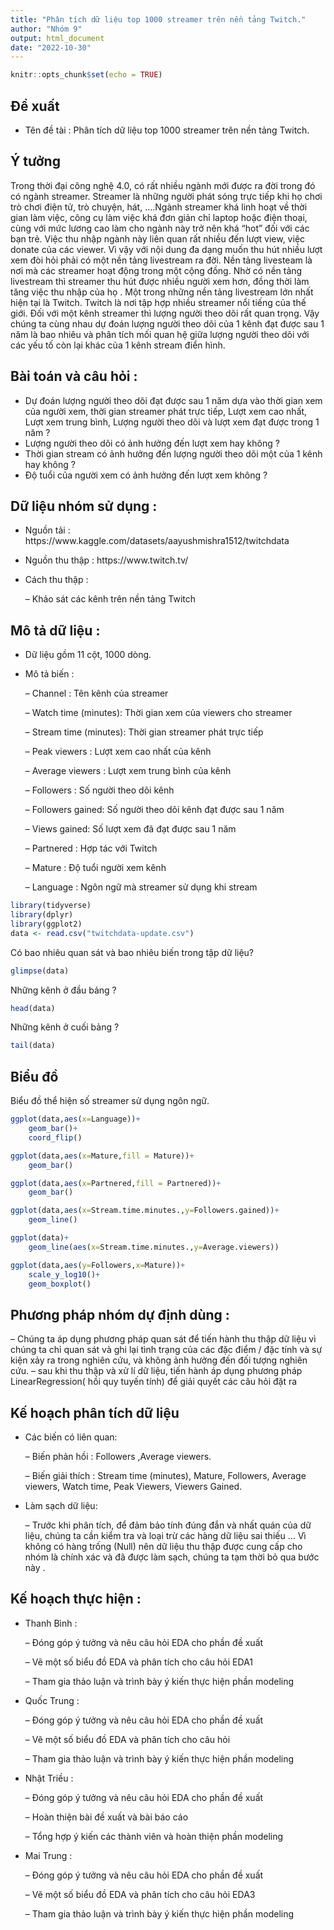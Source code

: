 ---
title: "Phân tích dữ liệu top 1000 streamer trên nền tảng Twitch."
author: "Nhóm 9"
output: html_document
date: "2022-10-30"
---

```{r setup, include=FALSE}
knitr::opts_chunk$set(echo = TRUE)
```

## Đề xuất

- Tên đề tài : Phân tích dữ liệu top 1000 streamer trên nền tảng Twitch.

## Ý tưởng
Trong thời đại công nghệ 4.0, có rất nhiều ngành mới được ra đời trong đó có ngành streamer. Streamer là những người phát sóng trực tiếp khi họ chơi trò chơi điện tử, trò chuyện, hát, ….Ngành streamer khá linh hoạt về thời gian làm việc, công cụ làm việc khá đơn giản chỉ laptop hoặc điện thoại, cùng với mức lương cao làm cho ngành này trở nên khá “hot” đối với các bạn trẻ. Việc thu nhập ngành này liên quan rất nhiều đến lượt view, việc donate của các viewer. Vì vậy với nội dung đa dạng muốn thu hút nhiều lượt xem đòi hỏi phải có một nền tảng livestream ra đời. Nền tảng livesteam là nơi mà các streamer hoạt động trong một cộng đồng. Nhờ có nền tảng livestream thì streamer thu hút được nhiều người xem hơn, đồng thời làm tăng việc thu nhập của họ . Một trong những nền tảng livestream lớn nhất hiện tại là Twitch. Twitch là nơi tập hợp nhiều streamer nổi tiếng của thế giới. Đối với một kênh streamer thì lượng người theo dõi rất quan trọng. Vậy chúng ta cùng nhau dự đoán lượng người theo dõi của 1 kênh đạt được sau 1 năm là bao nhiêu và phân tích mối quan hệ giữa lượng người theo dõi với các yếu tố còn lại khác của 1 kênh stream điển hình.

## Bài toán và câu hỏi :
- Dự đoán lượng người theo dõi đạt được sau 1 năm dựa vào thời gian xem của người xem, thời gian streamer phát trực tiếp, Lượt xem cao nhất, Lượt xem trung bình, Lượng người theo dõi và lượt xem đạt được trong 1 năm ?
- Lượng người theo dõi có ảnh hưởng đến lượt xem hay không ?
- Thời gian stream có ảnh hưởng đến lượng người theo dõi một của 1 kênh hay không ?
- Độ tuổi của người xem có ảnh hưởng đến lượt xem không ?

## Dữ liệu nhóm sử dụng :
- Nguồn tải : 
  https://www.kaggle.com/datasets/aayushmishra1512/twitchdata
- Nguồn thu thập :
  https://www.twitch.tv/
- Cách thu thập :

  -- Khảo sát các kênh trên nền tảng Twitch

## Mô tả dữ liệu :

- Dữ liệu gồm 11 cột, 1000 dòng.
- Mô tả biến :

  -- Channel : Tên kênh của streamer
  
  -- Watch time (minutes): Thời gian xem của viewers cho streamer
  
  -- Stream time (minutes): Thời gian streamer phát trực tiếp
  
  -- Peak viewers : Lượt xem cao nhất của kênh
  
  -- Average viewers : Lượt xem trung bình của kênh
  
  -- Followers : Số người theo dõi kênh 
  
  -- Followers gained: Số người theo dõi kênh đạt được sau 1 năm
  
  -- Views gained: Số lượt xem đã đạt được sau 1 năm
  
  -- Partnered : Hợp tác với Twitch
  
  -- Mature : Độ tuổi người xem kênh
  
  -- Language : Ngôn ngữ mà streamer sử dụng khi stream

```{r echo=FALSE, message=FALSE}
library(tidyverse)
library(dplyr)
library(ggplot2)
data <- read.csv("twitchdata-update.csv")

```

Có bao nhiêu quan sát và bao nhiêu biến trong tập dữ liệu? 
```{r}
glimpse(data)
```

Những kênh ở đầu bảng ?

```{r}
head(data)

```

Những kênh ở cuối bảng  ?
```{r}
tail(data)

```

## Biểu đồ 

Biểu đồ thể hiện số streamer sử dụng ngôn ngữ.

```{r,fig.cap="Phân loại theo ngôn ngữ"}
ggplot(data,aes(x=Language))+
    geom_bar()+
    coord_flip()
```

```{r,fig.cap="Phân loại trên dưới 18 tuổi"}
ggplot(data,aes(x=Mature,fill = Mature))+
    geom_bar()
```

```{r,fig.cap="Phân loại theo hợp tác với Twitch"}
ggplot(data,aes(x=Partnered,fill = Partnered))+
    geom_bar()
```

```{r,fig.cap="Biểu đồ theo số lượng người theo dõi có được trong năm"}
ggplot(data,aes(x=Stream.time.minutes.,y=Followers.gained))+
    geom_line()
```

```{r,fig.cap="Biều đồ theo số người xem trung bình"}
ggplot(data)+
    geom_line(aes(x=Stream.time.minutes.,y=Average.viewers))
```

```{r,fig.cap="Biểu đồ giữa độ trưởng thành và lượng người theo dõi"}
ggplot(data,aes(y=Followers,x=Mature))+ 
    scale_y_log10()+
    geom_boxplot()
```

## Phương pháp nhóm dự định dùng :
-- Chúng ta áp dụng phương pháp quan sát để tiến hành thu thập dữ liệu vì chúng ta chỉ quan sát và ghi lại tình trạng của các đặc điểm / đặc tính và sự kiện xảy ra trong nghiên cứu, và không ảnh hưởng đến đối tượng nghiên cứu.
-- sau khi thu thập và xử lí dữ liệu, tiến hành áp dụng phương pháp LinearRegression( hồi quy tuyến tính) để giải quyết các câu hỏi đặt ra

## Kế hoạch phân tích dữ liệu

- Các biến có liên quan:

   -- Biến phản hồi : Followers ,Average viewers.
   
   -- Biến giải thích : Stream time (minutes), Mature, Followers, Average viewers, Watch time, Peak Viewers, Viewers Gained.
- Làm sạch dữ liệu: 

   -- Trước khi phân tích, để đảm bảo tính đúng đắn và nhất quán của dữ liệu, chúng ta cần kiểm tra và loại trừ các hàng dữ liệu sai thiếu ... Vì không có hàng trống (Null) nên dữ liệu thu thập được cung cấp cho nhóm là chính xác và đã được làm sạch, chúng ta tạm thời bỏ qua bước này .

## Kế hoạch thực hiện :
- Thanh Bình :

  -- Đóng góp ý tưởng và nêu câu hỏi EDA cho phần đề xuất
  
  -- Vẽ một số biểu đồ EDA và phân tích cho câu hỏi EDA1
  
  -- Tham gia thảo luận và trình bày ý kiến thực hiện phần modeling
  
- Quốc Trung :

  -- Đóng góp ý tưởng và nêu câu hỏi EDA cho phần đề xuất
  
  -- Vẽ một số biểu đồ EDA và phân tích cho câu hỏi 
  
  -- Tham gia thảo luận và trình bày ý kiến thực hiện phần modeling
  
- Nhật Triều :

  -- Đóng góp ý tưởng và nêu câu hỏi EDA cho phần đề xuất
  
  -- Hoàn thiện bài đề xuất và bài báo cáo
  
  -- Tổng hợp ý kiến các thành viên và hoàn thiện phần modeling
  
- Mai Trung :

  -- Đóng góp ý tưởng và nêu câu hỏi EDA cho phần đề xuất
  
  -- Vẽ một số biểu đồ EDA và phân tích cho câu hỏi EDA3
  
  -- Tham gia thảo luận và trình bày ý kiến thực hiện phần modeling
